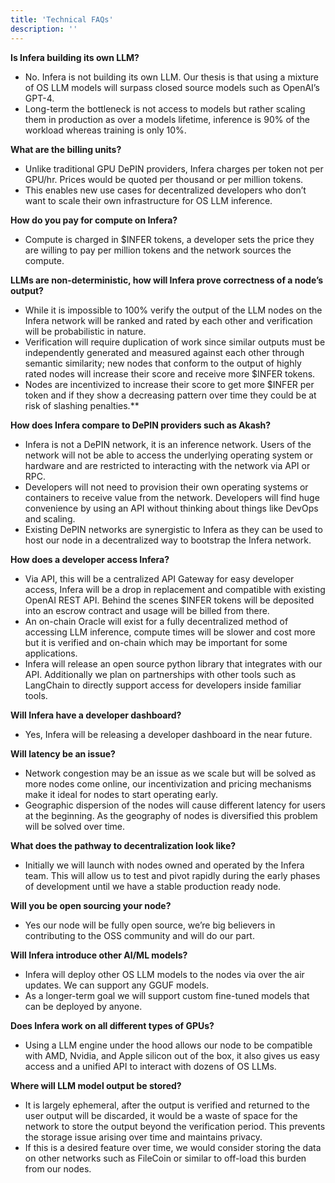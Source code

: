 ```yaml
---
title: 'Technical FAQs'
description: ''
---
```

**Is Infera building its own LLM?**
* No. Infera is not building its own LLM. Our thesis is that using a mixture of OS LLM models will surpass closed source models such as OpenAI’s GPT-4.
* Long-term the bottleneck is not access to models but rather scaling them in production as over a models lifetime, inference is 90% of the workload whereas training is only 10%.

**What are the billing units?**
* Unlike traditional GPU DePIN providers, Infera charges per token not per GPU/hr. Prices would be quoted per thousand or per million tokens.
* This enables new use cases for decentralized developers who don’t want to scale their own infrastructure for OS LLM inference.

**How do you pay for compute on Infera?**
* Compute is charged in $INFER tokens, a developer sets the price they are willing to pay per million tokens and the network sources the compute.

**LLMs are non-deterministic, how will Infera prove correctness of a node’s output?**
* While it is impossible to 100% verify the output of the LLM nodes on the Infera network will be ranked and rated by each other and verification will be probabilistic in nature.
* Verification will require duplication of work since similar outputs must be independently generated and measured against each other through semantic similarity; new nodes that conform to the output of highly rated nodes will increase their score and receive more $INFER tokens.
* Nodes are incentivized to increase their score to get more $INFER per token and if they show a decreasing pattern over time they could be at risk of slashing penalties.**

**How does Infera compare to DePIN providers such as Akash?**
* Infera is not a DePIN network, it is an inference network. Users of the network will not be able to access the underlying operating system or hardware and are restricted to interacting with the network via API or RPC.
* Developers will not need to provision their own operating systems or containers to receive value from the network. Developers will find huge convenience by using an API without thinking about things like DevOps and scaling.
* Existing DePIN networks are synergistic to Infera as they can be used to host our node in a decentralized way to bootstrap the Infera network.

**How does a developer access Infera?**
* Via API, this will be a centralized API Gateway for easy developer access, Infera will be a drop in replacement and compatible with existing OpenAI REST API. Behind the scenes $INFER tokens will be deposited into an escrow contract and usage will be billed from there.
* An on-chain Oracle will exist for a fully decentralized method of accessing LLM inference, compute times will be slower and cost more but it is verified and on-chain which may be important for some applications.
* Infera will release an open source python library that integrates with our API. Additionally we plan on partnerships with other tools such as LangChain to directly support access for developers inside familiar tools.

**Will Infera have a developer dashboard?**
* Yes, Infera will be releasing a developer dashboard in the near future.

**Will latency be an issue?**
* Network congestion may be an issue as we scale but will be solved as more nodes come online, our incentivization and pricing mechanisms make it ideal for nodes to start operating early.
* Geographic dispersion of the nodes will cause different latency for users at the beginning. As the geography of nodes is diversified this problem will be solved over time.

**What does the pathway to decentralization look like?**
* Initially we will launch with nodes owned and operated by the Infera team. This will allow us to test and pivot rapidly during the early phases of development until we have a stable production ready node.

**Will you be open sourcing your node?**
* Yes our node will be fully open source, we’re big believers in contributing to the OSS community and will do our part.

**Will Infera introduce other AI/ML models?**
* Infera will deploy other OS LLM models to the nodes via over the air updates. We can support any GGUF models.
* As a longer-term goal we will support custom fine-tuned models that can be deployed by anyone.

**Does Infera work on all different types of GPUs?**
* Using a LLM engine under the hood allows our node to be compatible with AMD, Nvidia, and Apple silicon out of the box, it also gives us easy access and a unified API to interact with dozens of OS LLMs.

**Where will LLM model output be stored?**
* It is largely ephemeral, after the output is verified and returned to the user output will be discarded, it would be a waste of space for the network to store the output beyond the verification period. This prevents the storage issue arising over time and maintains privacy.
* If this is a desired feature over time, we would consider storing the data on other networks such as FileCoin or similar to off-load this burden from our nodes.
